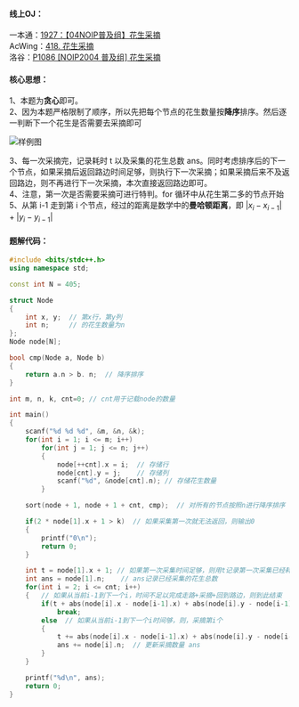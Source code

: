
#### 线上OJ：
一本通：[1927：【04NOIP普及组】花生采摘](http://ybt.ssoier.cn:8088/problem_show.php?pid=1927)  
AcWing：[418. 花生采摘](https://www.acwing.com/problem/content/description/420/)  
洛谷：[P1086 [NOIP2004 普及组] 花生采摘](https://www.luogu.com.cn/problem/P1086)  

#### 核心思想：
1、本题为**贪心**即可。  
2、因为本题严格限制了顺序，所以先把每个节点的花生数量按**降序**排序。然后逐一判断下一个花生是否需要去采摘即可  

<Image src="/image/04pj21.png" alt="样例图" width={560} height={340} /> 

3、每一次采摘完，记录耗时 t 以及采集的花生总数 ans。同时考虑排序后的下一个节点，如果采摘后返回路边时间足够，则执行下一次采摘；如果采摘后来不及返回路边，则不再进行下一次采摘，本次直接返回路边即可。  
4、注意，第一次是否需要采摘可进行特判。for 循环中从花生第二多的节点开始  
5、从第 i-1 走到第 i 个节点，经过的距离是数学中的**曼哈顿距离**，即  $| x_i - x_{i-1} | + | y_i - y_{i-1}|$

#### 题解代码：
```cpp showLineNumbers {15,31,39-48}
#include <bits/stdc++.h>
using namespace std;

const int N = 405;

struct Node
{
    int x, y;  // 第x行，第y列
    int n;     // 的花生数量为n
};
Node node[N];

bool cmp(Node a, Node b)
{
    return a.n > b. n;  // 降序排序
}

int m, n, k, cnt=0; // cnt用于记载node的数量

int main()
{
    scanf("%d %d %d", &m, &n, &k);
    for(int i = 1; i <= m; i++)
        for(int j = 1; j <= n; j++)
        {
            node[++cnt].x = i;  // 存储行
            node[cnt].y = j;    // 存储列
            scanf("%d", &node[cnt].n); // 存储花生数量
        }

    sort(node + 1, node + 1 + cnt, cmp);  // 对所有的节点按照n进行降序排序

    if(2 * node[1].x + 1 > k)  // 如果采集第一次就无法返回，则输出0
    {
        printf("0\n");
        return 0;
    }

    int t = node[1].x + 1; // 如果第一次采集时间足够，则用t记录第一次采集已经耗费的时间，记得要把采摘的+1时间也算上
    int ans = node[1].n;    // ans记录已经采集的花生总数
    for(int i = 2; i <= cnt; i++)
    {   // 如果从当前i-1到下一个i，时间不足以完成走路+采摘+回到路边，则到此结束
        if(t + abs(node[i].x - node[i-1].x) + abs(node[i].y - node[i-1].y) + 1 + node[i].x > k)
            break;
        else  // 如果从当前i-1到下一个i时间够，则，采摘第i个
        {
            t += abs(node[i].x - node[i-1].x) + abs(node[i].y - node[i-1].y) + 1; // 更新耗费时间t
            ans += node[i].n;  // 更新采摘数量 ans
        }
    }

    printf("%d\n", ans);
    return 0;
}
```